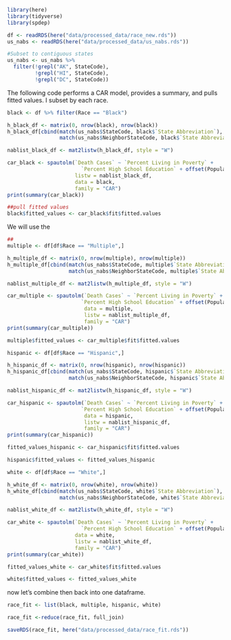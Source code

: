 ```r
library(here)
library(tidyverse)
library(spdep)

df <- readRDS(here("data/processed_data/race_new.rds"))
us_nabs <- readRDS(here("data/processed_data/us_nabs.rds"))

#Subset to contiguous states
us_nabs <- us_nabs %>%
  filter(!grepl("AK", StateCode),
         !grepl("HI", StateCode), 
         !grepl("DC", StateCode))
```

The following code performs a CAR model, provides a summary, and pulls fitted values. I subset by each race. 
```r
black <- df %>% filter(Race == "Black") 

h_black_df <- matrix(0, nrow(black), nrow(black))
h_black_df[cbind(match(us_nabs$StateCode, black$`State Abbreviation`),
                 match(us_nabs$NeighborStateCode, black$`State Abbreviation`))] <- 1

nablist_black_df <- mat2listw(h_black_df, style = "W")

car_black <- spautolm(`Death Cases` ~ `Percent Living in Poverty` + 
                        `Percent High School Education` + offset(Population),
                      listw = nablist_black_df, 
                      data = black,
                      family = "CAR")
print(summary(car_black))

##pull fitted values
black$fitted_values <- car_black$fit$fitted.values
```
We will use the 

```r
##
multiple <- df[df$Race == "Multiple",] 

h_multiple_df <- matrix(0, nrow(multiple), nrow(multiple))
h_multiple_df[cbind(match(us_nabs$StateCode, multiple$`State Abbreviation`),
                    match(us_nabs$NeighborStateCode, multiple$`State Abbreviation`))] <- 1

nablist_multiple_df <- mat2listw(h_multiple_df, style = "W")

car_multiple <- spautolm(`Death Cases` ~ `Percent Living in Poverty` + 
                        `Percent High School Education` + offset(Population),
                         data = multiple,
                         listw = nablist_multiple_df,
                         family = "CAR")
print(summary(car_multiple))

multiple$fitted_values <- car_multiple$fit$fitted.values
```

```r
hispanic <- df[df$Race == "Hispanic",] 

h_hispanic_df <- matrix(0, nrow(hispanic), nrow(hispanic))
h_hispanic_df[cbind(match(us_nabs$StateCode, hispanic$`State Abbreviation`),
                    match(us_nabs$NeighborStateCode, hispanic$`State Abbreviation`))] <- 1

nablist_hispanic_df <- mat2listw(h_hispanic_df, style = "W")

car_hispanic <- spautolm(`Death Cases` ~ `Percent Living in Poverty` + 
                        `Percent High School Education` + offset(Population),
                         data = hispanic,
                         listw = nablist_hispanic_df,
                         family = "CAR")
print(summary(car_hispanic))

fitted_values_hispanic <- car_hispanic$fit$fitted.values

hispanic$fitted_values <- fitted_values_hispanic 
```

```r
white <- df[df$Race == "White",] 

h_white_df <- matrix(0, nrow(white), nrow(white))
h_white_df[cbind(match(us_nabs$StateCode, white$`State Abbreviation`),
                 match(us_nabs$NeighborStateCode, white$`State Abbreviation`))] <- 1

nablist_white_df <- mat2listw(h_white_df, style = "W")

car_white <- spautolm(`Death Cases` ~ `Percent Living in Poverty` + 
                        `Percent High School Education` + offset(Population),
                      data = white,
                      listw = nablist_white_df,
                      family = "CAR")
print(summary(car_white))

fitted_values_white <- car_white$fit$fitted.values

white$fitted_values <- fitted_values_white 

```

now let's combine then back into one dataframe.
```r
race_fit <- list(black, multiple, hispanic, white)

race_fit <-reduce(race_fit, full_join)

saveRDS(race_fit, here("data/processed_data/race_fit.rds"))
```